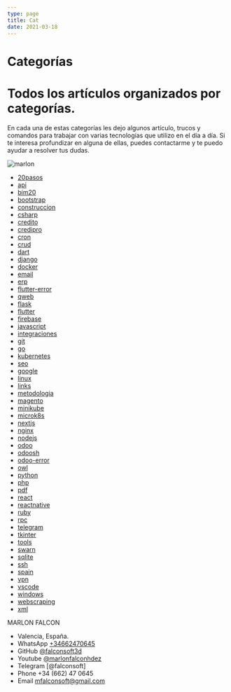 ```yaml
---
type: page
title: Cat
date: 2021-03-18
---
```


# Categorías

# Todos los artículos organizados por categorías.
En cada una de estas categorías les dejo algunos artículo, trucos y comandos para trabajar con varias tecnologías que utilizo en el día a día. Si te interesa profundizar en alguna de ellas, puedes contactarme y te puedo ayudar a resolver tus dudas.

<Image
  src="/images/marlon-categorias.png"
  alt="marlon"
  width={853}
  height={480}
  priority
  className="next-image"
/>




- [20pasos](/tags/20pasos)
- [api](/tags/api)
- [bim20](/tags/bim20)
- [bootstrap](/tags/bootstrap)
- [construccion](/tags/construccion)
- [csharp](/tags/csharp)
- [credito](/tags/credito)
- [credipro](/tags/credipro)
- [cron](/tags/cron)
- [crud](/tags/crud)
- [dart](/tags/dart)
- [django](/tags/django)
- [docker](/tags/docker)
- [email](/tags/email)
- [erp](/tags/erp)
- [flutter-error](/tags/flutter-error)
- [qweb](/tags/qweb)
- [flask](/tags/flask)
- [flutter](/tags/flutter)
- [firebase](/tags/firebase)
- [javascript](/tags/javascript)
- [integraciones](/tags/integraciones)
- [git](/tags/git)
- [go](/tags/go)
- [kubernetes](/tags/kubernetes)
- [seo](/tags/seo)
- [google](/tags/google)
- [linux](/tags/linux)
- [links](/tags/links)
- [metodologia](/tags/metodologia)
- [magento](/tags/magento)
- [minikube](/tags/minikube)
- [microk8s](/tags/microk8s)
- [nextjs](/tags/nextjs)
- [nginx](/tags/nginx)
- [nodejs](/tags/nodejs)
- [odoo](/tags/odoo)
- [odoosh](/tags/odoosh)
- [odoo-error](/tags/odoo-error)
- [owl](/tags/owl)
- [python](/tags/python)
- [php](/tags/php)
- [pdf](/tags/pdf)
- [react](/tags/react)
- [reactnative](/tags/reactnative)
- [ruby](/tags/ruby)
- [rpc](/tags/rpc)
- [telegram](/tags/telegram)
- [tkinter](/tags/tkinter)
- [tools](/tags/tools)
- [swarn](/tags/swarn)
- [sqlite](/tags/sqlite)
- [ssh](/tags/ssh)
- [spain](/tags/spain)
- [vpn](/tags/vpn)
- [vscode](/tags/vscode)
- [windows](/tags/windows)
- [webscraping](/tags/webscraping)
- [xml](/tags/xml)

MARLON FALCON
- Valencia, España.
- WhatsApp [+34662470645](https://web.whatsapp.com/send?phone=34662470645&text=)
- GitHub [@falconsoft3d](https://github.com/falconsoft3d)
- Youtube [@marlonfalconhdez](https://www.youtube.com/@marlonfalconhdez)
- Telegram [@falconsoft]
- Phone +34 (662) 47 0645
- Email mfalconsoft@gmail.com


